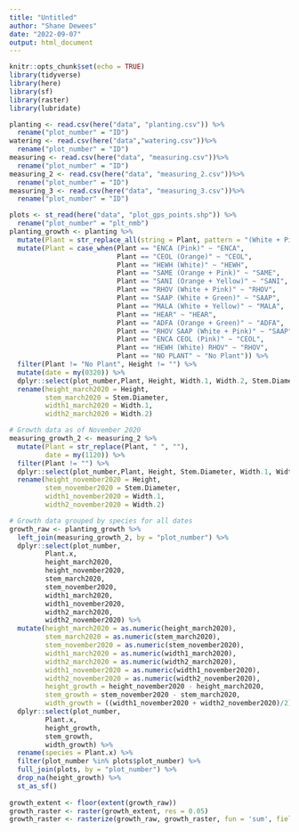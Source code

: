 ```yaml
---
title: "Untitled"
author: "Shane Dewees"
date: "2022-09-07"
output: html_document
---
```


```r
knitr::opts_chunk$set(echo = TRUE)
library(tidyverse) 
library(here)
library(sf)
library(raster)
library(lubridate)
```

```r
planting <- read.csv(here("data", "planting.csv")) %>% 
  rename("plot_number" = "ID")
watering <- read.csv(here("data","watering.csv"))%>% 
  rename("plot_number" = "ID")
measuring <- read.csv(here("data", "measuring.csv"))%>% 
  rename("plot_number" = "ID")
measuring_2 <- read.csv(here("data", "measuring_2.csv"))%>% 
  rename("plot_number" = "ID")
measuring_3 <- read.csv(here("data", "measuring_3.csv"))%>% 
  rename("plot_number" = "ID")
```

```r
plots <- st_read(here("data", "plot_gps_points.shp")) %>% 
  rename("plot_number" = "plt_nmb")
planting_growth <- planting %>% 
  mutate(Plant = str_replace_all(string = Plant, pattern = "(White + Pink)", replacement = "")) %>% 
  mutate(Plant = case_when(Plant == "ENCA (Pink)" ~ "ENCA",
                           Plant == "CEOL (Orange)" ~ "CEOL",
                           Plant == "HEWH (White)" ~ "HEWH",
                           Plant == "SAME (Orange + Pink)" ~ "SAME",
                           Plant == "SANI (Orange + Yellow)" ~ "SANI",
                           Plant == "RHOV (White + Pink)" ~ "RHOV",
                           Plant == "SAAP (White + Green)" ~ "SAAP",
                           Plant == "MALA (White + Yellow)" ~ "MALA",
                           Plant == "HEAR" ~ "HEAR",
                           Plant == "ADFA (Orange + Green)" ~ "ADFA",
                           Plant == "RHOV SAAP (White + Pink)" ~ "SAAP",
                           Plant == "ENCA CEOL (Pink)" ~ "CEOL", 
                           Plant == "HEWH (White) RHOV" ~ "RHOV",
                           Plant == "NO PLANT" ~ "No Plant")) %>% 
  filter(Plant != "No Plant", Height != "") %>% 
  mutate(date = my(0320)) %>% 
  dplyr::select(plot_number,Plant, Height, Width.1, Width.2, Stem.Diameter) %>% 
  rename(height_march2020 = Height,
         stem_march2020 = Stem.Diameter,
         width1_march2020 = Width.1,
         width2_march2020 = Width.2)

# Growth data as of November 2020
measuring_growth_2 <- measuring_2 %>% 
  mutate(Plant = str_replace(Plant, " ", ""),
         date = my(1120)) %>% 
  filter(Plant != "") %>% 
  dplyr::select(plot_number,Plant, Height, Stem.Diameter, Width.1, Width.2) %>% 
  rename(height_november2020 = Height,
         stem_november2020 = Stem.Diameter,
         width1_november2020 = Width.1,
         width2_november2020 = Width.2)

# Growth data grouped by species for all dates
growth_raw <- planting_growth %>% 
  left_join(measuring_growth_2, by = "plot_number") %>%
  dplyr::select(plot_number, 
         Plant.x, 
         height_march2020,
         height_november2020,
         stem_march2020,
         stem_november2020,
         width1_march2020,
         width1_november2020,
         width2_march2020,
         width2_november2020) %>% 
  mutate(height_march2020 = as.numeric(height_march2020),
         stem_march2020 = as.numeric(stem_march2020),
         stem_november2020 = as.numeric(stem_november2020),
         width1_march2020 = as.numeric(width1_march2020),
         width2_march2020 = as.numeric(width2_march2020),
         width1_november2020 = as.numeric(width1_november2020),
         width2_november2020 = as.numeric(width2_november2020),
         height_growth = height_november2020 - height_march2020,
         stem_growth = stem_november2020 - stem_march2020,
         width_growth = ((width1_november2020 + width2_november2020)/2) - ((width1_march2020 + width2_march2020)/2)) %>% 
  dplyr::select(plot_number, 
         Plant.x, 
         height_growth,
         stem_growth,
         width_growth) %>% 
  rename(species = Plant.x) %>% 
  filter(plot_number %in% plots$plot_number) %>% 
  full_join(plots, by = "plot_number") %>% 
  drop_na(height_growth) %>% 
  st_as_sf()
 
growth_extent <- floor(extent(growth_raw))
growth_raster <- raster(growth_extent, res = 0.05) 
growth_raster <- rasterize(growth_raw, growth_raster, fun = 'sum', field = "height_growth")

```

